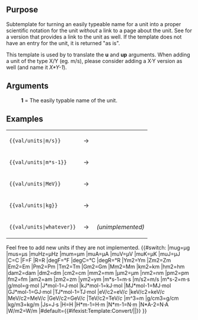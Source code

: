<noinclude>
==Purpose==
Subtemplate for turning an easily typeable name for a unit into a proper scientific notation for the unit ''without'' a link to a page about the unit. See {{tl|val/unitswithlink}} for a version that provides a link to the unit as well. If the template does not have an entry for the unit, it is returned "as is".

This template is used by {{tl|val}} to translate the '''u''' and '''up''' arguments. When adding a unit of the type X/Y (eg. m/s), please consider adding a X·Y{{sup|-1}} version as well (and name it ''X*Y-1'').

==Arguments==
:'''1'''   = The easily typable name of the unit.

==Examples==
{|
|<code><nowiki>{{val/units|m/s}}</nowiki></code> || &nbsp;&rarr;&nbsp; || {{val/units|m/s}}
|-
|<code><nowiki>{{val/units|m*s-1}}</nowiki></code> || &nbsp;&rarr;&nbsp; || {{val/units|m*s-1}}
|-
|<code><nowiki>{{val/units|MeV}}</nowiki></code> || &nbsp;&rarr;&nbsp; || {{val/units|MeV}}
|-
|<code><nowiki>{{val/units|kg}}</nowiki></code> || &nbsp;&rarr;&nbsp; || {{val/units|kg}}
|-
|<code><nowiki>{{val/units|whatever}}</nowiki></code> || &nbsp;&rarr;&nbsp; || {{val/units|whatever}} ''(unimplemented)''
|}

Feel free to add new units if they are not implemented.
</noinclude><includeonly>{{#switch:{{{1}}}
|mug=µg
|mus=µs
|muHz=µHz
|mum=µm
|muA=µA
|muV=µV
|muK=µK
|muJ=µJ
|C=C
|F=F
|R=R
|degF=°F
|degC=°C
|degR=°R
|Ym2=Ym{{su|p=2}}
|Zm2=Zm{{su|p=2}}
|Em2=Em{{su|p=2}}
|Pm2=Pm{{su|p=2}}
|Tm2=Tm{{su|p=2}}
|Gm2=Gm{{su|p=2}}
|Mm2=Mm{{su|p=2}}
|km2=km{{su|p=2}}
|hm2=hm{{su|p=2}}
|dam2=dam{{su|p=2}}
|dm2=dm{{su|p=2}}
|cm2=cm{{su|p=2}}
|mm2=mm{{su|p=2}}
|µm2=µm{{su|p=2}}
|nm2=nm{{su|p=2}}
|pm2=pm{{su|p=2}}
|fm2=fm{{su|p=2}}
|am2=am{{su|p=2}}
|zm2=zm{{su|p=2}}
|ym2=ym{{su|p=2}}
|m*s-1=m·s{{sup|-1}}
|m/s2=m/s{{sup|2}}
|m*s-2=m·s{{sup|-2}}
|g/mol=g·mol{{sup|-1}}
|J*mol-1=J·mol{{sup|-1}}
|kJ*mol-1=kJ·mol{{sup|-1}}
|MJ*mol-1=MJ·mol{{sup|-1}}
|GJ*mol-1=GJ·mol{{sup|-1}}
|TJ*mol-1=TJ·mol{{sup|-1}}
|eV/c2=eV/''c''{{sup|2}}
|keV/c2=keV/''c''{{sup|2}}
|MeV/c2=MeV/''c''{{sup|2}}
|GeV/c2=GeV/''c''{{sup|2}}
|TeV/c2=TeV/''c''{{sup|2}}
|m^3=m{{sup|3}}
|g/cm3=g/cm{{sup|3}}
|kg/m3=kg/m{{sup|3}}
|Js=J·s
|H=H
|H*m-1=H·m{{sup|&minus;1}}
|N*m-1=N·m{{sup|&minus;1}}
|N*A-2=N·A{{sup|&minus;2}}
|W/m2=W/m{{sup|2}}
|#default={{#ifexist:Template:Convert/{{{1}}}|{{convert/{{{1}}}|d=ScientificValue/LoffAonSoff}}|{{{1|}}}}}
}}</includeonly><noinclude>

</noinclude>